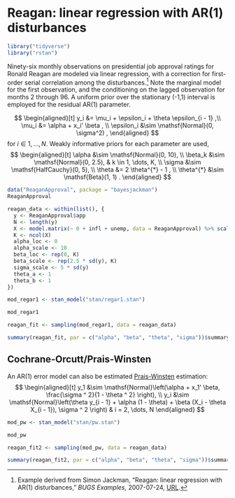 # Reagan: linear regression with AR(1) disturbances {#reagan}

```r
library("tidyverse")
library("rstan")
```

Ninety-six monthly observations on presidential job approval ratings for Ronald Reagan are modeled via linear regression, with a correction for first-order serial correlation among the disturbances.[^reagan]
Note the marginal model for the first observation, and the conditioning on the lagged observation for months 2 through 96.
A uniform prior over the stationary (-1,1) interval is employed for the residual AR(1) parameter.

$$
\begin{aligned}[t]
y_i &= \mu_i + \epsilon_i + \theta \epsilon_{i - 1}  ,\\
\mu_i &= \alpha + x_i' \beta , \\
\epsilon_i &\sim \mathsf{Normal}(0, \sigma^2) ,
\end{aligned}
$$
for $i \in 1, \dots, N$.
Weakly informative priors for each parameter are used,
$$
\begin{aligned}[t]
\alpha &\sim \mathsf{Normal}(0, 10), \\
\beta_k &\sim \mathsf{Normal}(0, 2.5), & k \in 1, \dots, K, \\
\sigma &\sim \mathsf{HalfCauchy}(0, 5), \\
\theta &= 2 \theta^{*} - 1 , \\
\theta^{*} &\sim \mathsf{Beta}(1, 1)  .
\end{aligned}
$$

```r
data("ReaganApproval", package = "bayesjackman")
ReaganApproval
```

```r
reagan_data <- within(list(), {
  y <- ReaganApproval$app
  N <- length(y)
  X <- model.matrix(~ 0 + infl + unemp, data = ReaganApproval) %>% scale()
  K <- ncol(X)
  alpha_loc <- 0
  alpha_scale <- 10
  beta_loc <- rep(0, K)
  beta_scale <- rep(2.5 * sd(y), K)
  sigma_scale <- 5 * sd(y)
  theta_a <- 1
  theta_b <- 1
})
```

```r
mod_regar1 <- stan_model("stan/regar1.stan")
```
```r
mod_regar1
```

```r
reagan_fit <- sampling(mod_regar1, data = reagan_data)
```

```r
summary(reagan_fit, par = c("alpha", "beta", "theta", "sigma"))$summary
```

## Cochrane-Orcutt/Prais-Winsten

An AR(1) error model can also be estimated [Prais-Winsten](https://en.wikipedia.org/wiki/Prais%E2%80%93Winsten_estimation) estimation:
$$
\begin{aligned}[t]
y_1 &\sim \mathsf{Normal}\left(\alpha + x_1' \beta, \frac{\sigma ^ 2}{1 - \theta ^ 2} \right), \\
y_i &\sim \mathsf{Normal}\left(\theta y_{i - 1} + \alpha (1 - \theta) + \beta (X_i - \theta X_{i - 1}), \sigma ^ 2 \right) & i = 2, \dots, N
\end{aligned}
$$

```r
mod_pw <- stan_model("stan/pw.stan")
```
```r
mod_pw
```

```r
reagan_fit2 <- sampling(mod_pw, data = reagan_data)
```

```r
summary(reagan_fit2, par = c("alpha", "beta", "theta", "sigma"))$summary
```

[^reagan]: Example derived from Simon Jackman, "Reagan: linear regression with AR(1) disturbances," *BUGS Examples,* 2007-07-24, [URL](https://web-beta.archive.org/web/20070724034151/http://jackman.stanford.edu:80/mcmc/reagan.odc).
